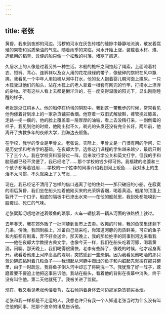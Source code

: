 ```yaml
---
---
---
```

title: 老张
---




黄昏，我来到夜郎的河边。污秽的河水在灰色砖楼的缝隙中静静地流淌，散发着腐殖的果物和劣质柴油的气息。随着雨季的来临，河水开始上涨，装载着木材、煤、造纸用的稻草、粪便的船只像一个松散的村落，堵塞了航道。

久居水上的人像是过着另外一种生活。木船的桅杆之间拉起了绳索，上面晾着衬衣、短裤、背心、连裤袜以及女人用的花花绿绿的带子，像破碎的旗帜在风中飘拂。我看见一个中年人用铅桶从河中打水，他的女人抱着婴儿朝河面上撒尿。一只木筏驶过他们的船头，站在木筏上的老人拿着一根套有网兜的竹竿，打捞水上漂浮的杂物。所有这些人看上去都是懒洋洋的，在一度变得温暖的阳光下，显出刚刚睡醒的样子。

老张是浙江桐乡人。他的船停在桥墩的阴影中。我到这一带散步的时候，常常看见他佝偻着背到岸上的一家杂货铺买香烟。他穿着一双旧式解放鞋，裤管挽过膝盖，走路一拐一瘸的，他的脸上覆盖着一层厚厚的油垢，看上去没精打采，一副倒霉的样子，我见到他的时候，他刚出狱不久，剃光的头发还没有完全长好。两年前，他离开了执教多年的夜郎大学，到海边去贩鱼。

在学校，我学的专业是甲骨文。老张说，实际上，甲骨文是一门很有用的学问，它是历史学和考古学的基础。在夜郎大学，选修这门课程的学生越来越少，最后只剩下了三个人。我在学校资料室待过一阵，后来改行学公关和英文打字，但我的手和脑筋都已经不灵便了，我已经老了……那个学校的钱少得可怜。我福建的老婆和三个孩子都等着钱用……学校的一个姓李的同事介绍我到河上贩鱼……我对水上的生活不太习惯，不久就染上了关节炎……

现在，我已经记不清用了怎样的借口逃离了他的住处——那只破旧的小船。在寂寞的雨后黄昏，我们坐在船头抽着他刚买来的光荣牌香烟，喝着黄酒。船尾的顶篷上裂开了一个口子，船底的隔板中已渗出水来——在他的船舱里，我到处都能嗅到一股霉烂、死亡的气味。

老张絮絮叨叨地讲述着贩鱼的琐事，火车一辆接着一辆从河面的铁路桥上驶过。

去年春天，我在郊外贩了一批河豚到鱼市上去卖。收摊的时候，我的鱼筐里还剩下几条。傍晚，我回到船上，准备自己烧来吃，你知道河豚的肉质鲜美，可它的鱼子和内脏都有剧毒，弄不好会送命。那天晚上，我的那位姓李的同事到河边来看我——他在夜郎大学教授古典文学。也像今天一样，我们在船头吃着河豚，喝着黄酒，闲聊。那天晚上，我们喝得很痛快，老李有些醉了，很晚的时候，他才起身离开。我看着他走上河岸高高的堤坝，突然感到一些恐惧。因为我看见他喝酒的那只蓝边碗底黏附着几粒鱼子——我想起从河豚中掏出的鱼子和内脏起先就搁在那只碗里，由于一时疏忽，我将鱼子倒入河中却忘了将碗洗一下。我犹豫了好一阵子，琢磨着要不要追上他把这事告诉他。我站在船头，看着他的背影在夜幕中消失，终于没有叫住他。第二天他就死了。我被关进了监狱。

现在，我又看见老张佝偻着背，左右倾斜着身体去河边那家杂货铺买香烟。

老张和我一样都是不走运的人。我想也许只有我一个人知道老张当时为什么没有叫住他的同事，把那个致命的讯息告诉他。